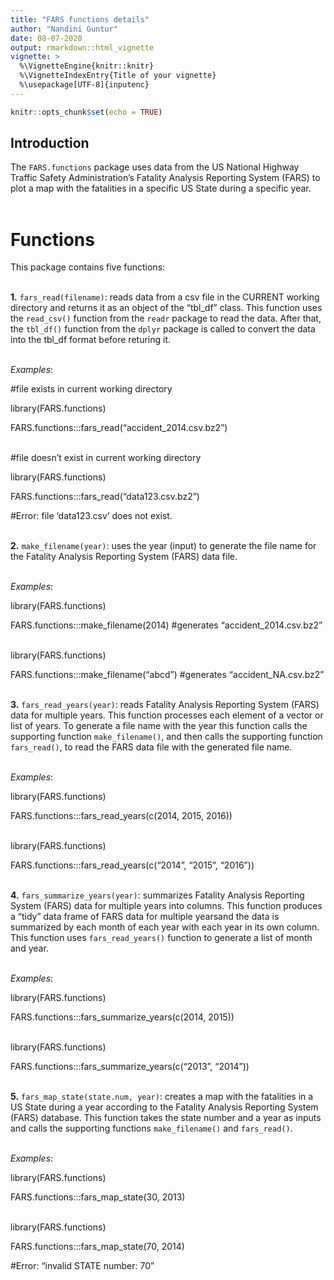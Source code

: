 ```yaml
---
title: "FARS functions details"
author: "Nandini Guntur"
date: 08-07-2020
output: rmarkdown::html_vignette
vignette: >
  %\VignetteEngine{knitr::knitr}
  %\VignetteIndexEntry{Title of your vignette}
  %\usepackage[UTF-8]{inputenc}
---
```


```r
knitr::opts_chunk$set(echo = TRUE)
```

## Introduction

The ```FARS.functions``` package uses data from the US National Highway Traffic Safety Administration's Fatality Analysis Reporting System (FARS) to plot a map with the fatalities in a specific US State during a specific year.<br><br>

# Functions

This package contains five functions:<br><br>


**1.** ```fars_read(filename)```: reads data from a csv file in the CURRENT working directory and returns it as an object of the "tbl_df" class. This function uses the ```read_csv()``` function from the ```readr``` package to read the data. After that, the ```tbl_df()``` function from the ```dplyr``` package is called to convert the data into the tbl_df format before returing it.<br><br>


*Examples*:

\#file exists in current working directory

library(FARS.functions)

FARS.functions:::fars_read("accident_2014.csv.bz2")<br><br>


\#file doesn't exist in current working directory

library(FARS.functions)

FARS.functions:::fars_read("data123.csv.bz2") 

\#Error: file 'data123.csv' does not exist.<br><br>


**2.** ```make_filename(year)```: uses the year (input) to generate the file name for the Fatality Analysis Reporting System (FARS) data file.<br><br>

*Examples*:

library(FARS.functions)

FARS.functions:::make_filename(2014) #generates "accident_2014.csv.bz2"<br><br>


library(FARS.functions)

FARS.functions:::make_filename("abcd") #generates "accident_NA.csv.bz2"<br><br>


**3.** ```fars_read_years(year)```: reads Fatality Analysis Reporting System (FARS) data for multiple years. This function processes each element of a vector or list of years. To generate a file name with the year this function calls the supporting function ```make_filename()```, and then calls the supporting function ```fars_read()```, to read the FARS data file with  the generated file name.<br><br>

*Examples*:

library(FARS.functions)

FARS.functions:::fars_read_years(c(2014, 2015, 2016))<br><br>


library(FARS.functions)

FARS.functions:::fars_read_years(c("2014", "2015", "2016"))<br><br>


**4.** ```fars_summarize_years(year)```: summarizes Fatality Analysis Reporting System (FARS) data for multiple years into columns. This function produces a "tidy" data frame of FARS data for multiple yearsand the data is summarized by each month of each year with each year in its own column. This function uses ```fars_read_years()``` function to generate a list of month and year.<br><br>

*Examples*:

library(FARS.functions)

FARS.functions:::fars_summarize_years(c(2014, 2015))<br><br>


library(FARS.functions)

FARS.functions:::fars_summarize_years(c("2013", "2014"))<br><br>


**5.** ```fars_map_state(state.num, year)```: creates a map with the fatalities in a US State during a year according to the Fatality Analysis Reporting System (FARS) database. This function takes the state number and a year as inputs and calls the supporting functions ```make_filename()``` and ```fars_read()```. <br><br>

*Examples*:

library(FARS.functions)

FARS.functions:::fars_map_state(30, 2013)<br><br>


library(FARS.functions)

FARS.functions:::fars_map_state(70, 2014) 

\#Error: "invalid STATE number: 70"


